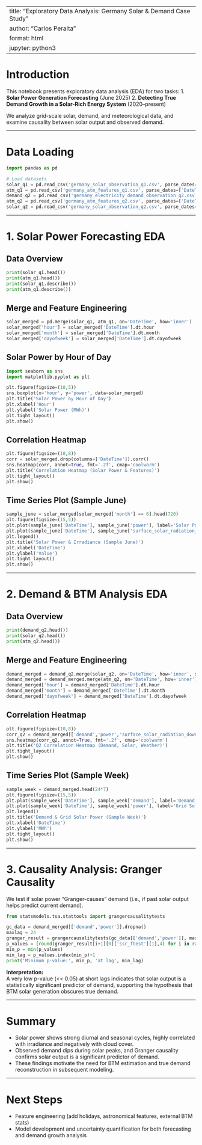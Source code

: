 
---
title: "Exploratory Data Analysis: Germany Solar & Demand Case Study"
author: "Carlos Peralta"
format: html
jupyter: python3
---

# Introduction

This notebook presents exploratory data analysis (EDA) for two tasks:
1. **Solar Power Generation Forecasting** (June 2025)
2. **Detecting True Demand Growth in a Solar-Rich Energy System** (2020–present)

We analyze grid-scale solar, demand, and meteorological data, and examine causality between solar output and observed demand.

---

# Data Loading

```python
import pandas as pd

# Load datasets
solar_q1 = pd.read_csv('germany_solar_observation_q1.csv', parse_dates=['DateTime'])
atm_q1 = pd.read_csv('germany_atm_features_q1.csv', parse_dates=['DateTime'])
demand_q2 = pd.read_csv('germany_electricity_demand_observation_q2.csv', parse_dates=['DateTime'])
atm_q2 = pd.read_csv('germany_atm_features_q2.csv', parse_dates=['DateTime'])
solar_q2 = pd.read_csv('germany_solar_observation_q2.csv', parse_dates=['DateTime'])
```

---

# 1. Solar Power Forecasting EDA

## Data Overview

```python
print(solar_q1.head())
print(atm_q1.head())
print(solar_q1.describe())
print(atm_q1.describe())
```

## Merge and Feature Engineering

```python
solar_merged = pd.merge(solar_q1, atm_q1, on='DateTime', how='inner')
solar_merged['hour'] = solar_merged['DateTime'].dt.hour
solar_merged['month'] = solar_merged['DateTime'].dt.month
solar_merged['dayofweek'] = solar_merged['DateTime'].dt.dayofweek
```

## Solar Power by Hour of Day

```python
import seaborn as sns
import matplotlib.pyplot as plt

plt.figure(figsize=(10,5))
sns.boxplot(x='hour', y='power', data=solar_merged)
plt.title('Solar Power by Hour of Day')
plt.xlabel('Hour')
plt.ylabel('Solar Power (MWh)')
plt.tight_layout()
plt.show()
```

## Correlation Heatmap

```python
plt.figure(figsize=(10,8))
corr = solar_merged.drop(columns=['DateTime']).corr()
sns.heatmap(corr, annot=True, fmt='.2f', cmap='coolwarm')
plt.title('Correlation Heatmap (Solar Power & Features)')
plt.tight_layout()
plt.show()
```

## Time Series Plot (Sample June)

```python
sample_june = solar_merged[solar_merged['month'] == 6].head(720)
plt.figure(figsize=(15,5))
plt.plot(sample_june['DateTime'], sample_june['power'], label='Solar Power')
plt.plot(sample_june['DateTime'], sample_june['surface_solar_radiation_downwards'], label='Solar Irradiance')
plt.legend()
plt.title('Solar Power & Irradiance (Sample June)')
plt.xlabel('DateTime')
plt.ylabel('Value')
plt.tight_layout()
plt.show()
```

---

# 2. Demand & BTM Analysis EDA

## Data Overview

```python
print(demand_q2.head())
print(solar_q2.head())
print(atm_q2.head())
```

## Merge and Feature Engineering

```python
demand_merged = demand_q2.merge(solar_q2, on='DateTime', how='inner', suffixes=('_demand', '_solar'))
demand_merged = demand_merged.merge(atm_q2, on='DateTime', how='inner')
demand_merged['hour'] = demand_merged['DateTime'].dt.hour
demand_merged['month'] = demand_merged['DateTime'].dt.month
demand_merged['dayofweek'] = demand_merged['DateTime'].dt.dayofweek
```

## Correlation Heatmap

```python
plt.figure(figsize=(10,8))
corr_q2 = demand_merged[['demand','power','surface_solar_radiation_downwards','temperature_2m','total_cloud_cover','hour']].corr()
sns.heatmap(corr_q2, annot=True, fmt='.2f', cmap='coolwarm')
plt.title('Q2 Correlation Heatmap (Demand, Solar, Weather)')
plt.tight_layout()
plt.show()
```

## Time Series Plot (Sample Week)

```python
sample_week = demand_merged.head(24*7)
plt.figure(figsize=(15,5))
plt.plot(sample_week['DateTime'], sample_week['demand'], label='Demand')
plt.plot(sample_week['DateTime'], sample_week['power'], label='Grid Solar Power')
plt.legend()
plt.title('Demand & Grid Solar Power (Sample Week)')
plt.xlabel('DateTime')
plt.ylabel('MWh')
plt.tight_layout()
plt.show()
```

---

# 3. Causality Analysis: Granger Causality

We test if solar power "Granger-causes" demand (i.e., if past solar output helps predict current demand).

```python
from statsmodels.tsa.stattools import grangercausalitytests

gc_data = demand_merged[['demand','power']].dropna()
maxlag = 24
granger_result = grangercausalitytests(gc_data[['demand','power']], maxlag=maxlag, verbose=False)
p_values = [round(granger_result[i+1][0]['ssr_ftest'][1],4) for i in range(maxlag)]
min_p = min(p_values)
min_lag = p_values.index(min_p)+1
print('Minimum p-value:', min_p, 'at lag', min_lag)
```

**Interpretation:**  
A very low p-value (<< 0.05) at short lags indicates that solar output is a statistically significant predictor of demand, supporting the hypothesis that BTM solar generation obscures true demand.

---

# Summary

- Solar power shows strong diurnal and seasonal cycles, highly correlated with irradiance and negatively with cloud cover.
- Observed demand dips during solar peaks, and Granger causality confirms solar output is a significant predictor of demand.
- These findings motivate the need for BTM estimation and true demand reconstruction in subsequent modeling.

---

# Next Steps

- Feature engineering (add holidays, astronomical features, external BTM stats)
- Model development and uncertainty quantification for both forecasting and demand growth analysis

